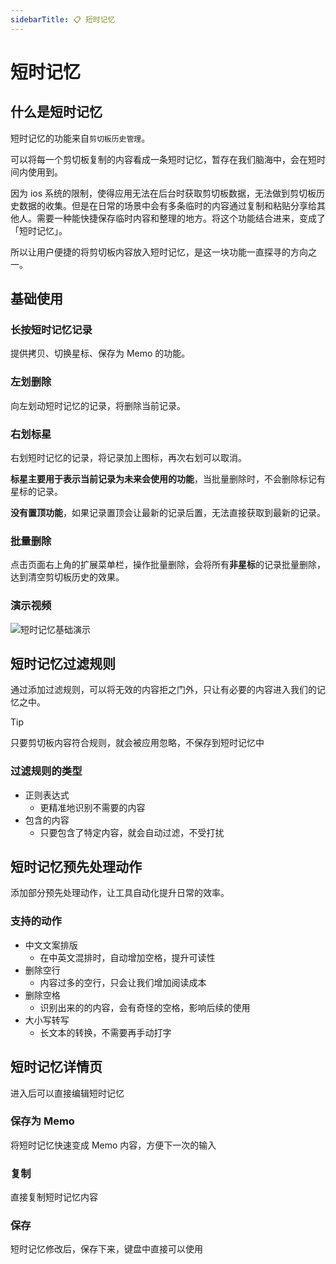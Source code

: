 ```yaml
---
sidebarTitle: 📋 短时记忆
---
```



# 短时记忆

## 什么是短时记忆

短时记忆的功能来自`剪切板历史管理`。

可以将每一个剪切板复制的内容看成一条短时记忆，暂存在我们脑海中，会在短时间内使用到。

因为 ios 系统的限制，使得应用无法在后台时获取剪切板数据，无法做到剪切板历史数据的收集。但是在日常的场景中会有多条临时的内容通过复制和粘贴分享给其他人。需要一种能快捷保存临时内容和整理的地方。将这个功能结合进来，变成了「短时记忆」。

所以让用户便捷的将剪切板内容放入短时记忆，是这一块功能一直探寻的方向之一。

## 基础使用

### 长按短时记忆记录

提供拷贝、切换星标、保存为 Memo 的功能。

### 左划删除

向左划动短时记忆的记录，将删除当前记录。

### 右划标星

右划短时记忆的记录，将记录加上图标，再次右划可以取消。

**标星主要用于表示当前记录为未来会使用的功能**，当批量删除时，不会删除标记有星标的记录。

**没有置顶功能**，如果记录置顶会让最新的记录后置，无法直接获取到最新的记录。

### 批量删除

点击页面右上角的扩展菜单栏，操作批量删除，会将所有**非星标**的记录批量删除，达到清空剪切板历史的效果。

### 演示视频

<Image src="/images/short-term-memory/short-term-memory-basic-demo.gif" alt="短时记忆基础演示" width={300} height={600} />

## 短时记忆过滤规则

通过添加过滤规则，可以将无效的内容拒之门外，只让有必要的内容进入我们的记忆之中。

> [!TIP]
> 只要剪切板内容符合规则，就会被应用忽略，不保存到短时记忆中
>

### 过滤规则的类型

- 正则表达式
  - 更精准地识别不需要的内容
- 包含的内容
  - 只要包含了特定内容，就会自动过滤，不受打扰

## 短时记忆预先处理动作

添加部分预先处理动作，让工具自动化提升日常的效率。

### 支持的动作

- 中文文案排版
  - 在中英文混排时，自动增加空格，提升可读性
- 删除空行
  - 内容过多的空行，只会让我们增加阅读成本
- 删除空格
  - 识别出来的的内容，会有奇怪的空格，影响后续的使用
- 大小写转写
  - 长文本的转换，不需要再手动打字

## 短时记忆详情页

进入后可以直接编辑短时记忆

### 保存为 Memo

将短时记忆快速变成 Memo 内容，方便下一次的输入

### 复制

直接复制短时记忆内容

### 保存

短时记忆修改后，保存下来，键盘中直接可以使用
